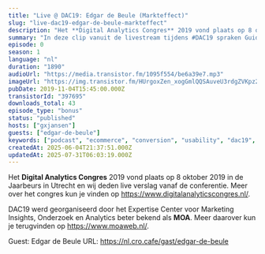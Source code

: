 ```yaml
---
title: "Live @ DAC19: Edgar de Beule (Markteffect)"
slug: "live-dac19-edgar-de-beule-markteffect"
description: "Het **Digital Analytics Congres** 2019 vond plaats op 8 oktober 2019 in de Jaarbeurs in Utrecht en wij deden live verslag vanaf de conferentie. Meer over het congres kun je vinden op https://www.digitalanalyticscongres.nl/.\n\nDAC19 werd georganiseerd door het Expertise Center voor Marketing Insights, Onderzoek en Analytics beter bekend als **MOA**. Meer daarover kun je terugvinden op https://www.moaweb.nl/.\n\nGuest: Edgar de Beule URL: https://nl.cro.cafe/gast/edgar-de-beule"
summary: "In deze clip vanuit de livestream tijdens #DAC19 spraken Guido en Bart met Edgar de Beule van Markteffect."
episode: 0
season: 1
language: "nl"
duration: "1890"
audioUrl: "https://media.transistor.fm/1095f554/be6a39e7.mp3"
imageUrl: "https://img.transistor.fm/HUrgoxZen_xogGmlQQSAuveU3rdgZVKpz2tmZ9FTD3I/rs:fill:0:0:1/w:1400/h:1400/q:60/mb:500000/aHR0cHM6Ly9pbWct/dXBsb2FkLXByb2R1/Y3Rpb24udHJhbnNp/c3Rvci5mbS9lcGlz/b2RlLzM5NzY5NS8x/NjA1MDQxMTEzLWFy/dHdvcmsuanBn.webp"
pubDate: 2019-11-04T15:45:00.000Z
transistorId: "397695"
downloads_total: 43
episode_type: "bonus"
status: "published"
hosts: ["gxjansen"]
guests: ["edgar-de-beule"]
keywords: ["podcast", "ecommerce", "conversion", "usability", "dac19", "moa", "livestream"]
createdAt: 2025-06-04T21:37:51.000Z
updatedAt: 2025-07-31T06:03:19.000Z
---
```


Het **Digital Analytics Congres** 2019 vond plaats op 8 oktober 2019 in de Jaarbeurs in Utrecht en wij deden live verslag vanaf de conferentie. Meer over het congres kun je vinden op https://www.digitalanalyticscongres.nl/.

DAC19 werd georganiseerd door het Expertise Center voor Marketing Insights, Onderzoek en Analytics beter bekend als **MOA**. Meer daarover kun je terugvinden op https://www.moaweb.nl/.

Guest: Edgar de Beule URL: https://nl.cro.cafe/gast/edgar-de-beule

